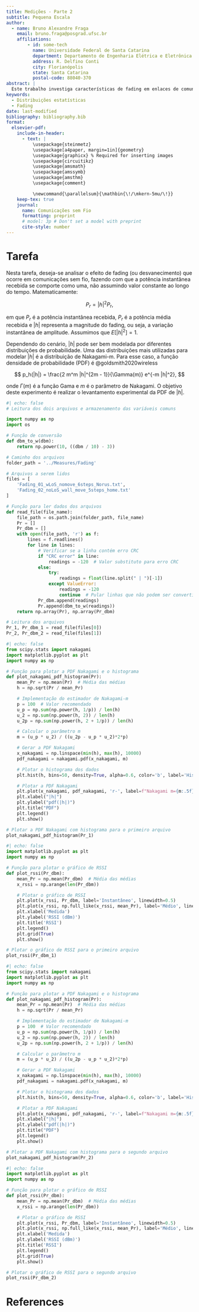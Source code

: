 ```yaml
---
title: Medições - Parte 2
subtitle: Pequena Escala
author:
  - name: Bruno Alexandre Fraga
    email: bruno.fraga@posgrad.ufsc.br
    affiliations: 
        - id: some-tech
          name: Universidade Federal de Santa Catarina
          department: Departamento de Engenharia Elétrica e Eletrônica
          address: R. Delfino Conti
          city: Florianópolis
          state: Santa Catarina
          postal-code: 88040-370
abstract: |
  Este trabalho investiga características de fading em enlaces de comunicação sem fio, por meio da análise de medidas de RSSI em diferentes cenários. Foram coletadas uma grande quantidade de amostras de RSSI em um ambiente com linha de visada estática e em um ambiente sem linha de visada com movimentação moderada. A partir dos dados, determinou-se o parâmetro m de Nakagami que melhor ajusta as distribuições de fading, permitindo identificar os modelos mais adequados para cada cenário. O estudo aborda a aplicação prática das distribuições de fading e sua relevância para o entendimento e otimização de enlaces sem fio.
keywords: 
  - Distribuições estatísticas
  - Fading
date: last-modified
bibliography: bibliography.bib
format:
  elsevier-pdf:
    include-in-header:
      - text: |
          \usepackage{steinmetz}
          \usepackage[a4paper, margin=1in]{geometry}
          \usepackage{graphicx} % Required for inserting images
          \usepackage{circuitikz}
          \usepackage{amsmath}
          \usepackage{amssymb}
          \usepackage{amsthm}
          \usepackage{comment}

          \newcommand{\parallelsum}{\mathbin{\!/\mkern-5mu/\!}}
    keep-tex: true
    journal:
      name: Comunicações sem Fio
      formatting: preprint
      # model: 3p # Don't set a model with preprint
      cite-style: number
---
```


# Tarefa

Nesta tarefa, deseja-se analisar o efeito de fading (ou desvanecimento) que ocorre em comunicações sem fio, fazendo com que a potência instantânea recebida se comporte como uma, não assumindo valor constante ao longo do tempo. Matematicamente:

$$
P_r = |h|^2 P_r,
$$

em que $P_r$ é a potência instantânea recebida, $P_r$ é a potência média recebida e $|h|$ representa a magnitude do fading, ou seja, a variação instantânea de amplitude. Assumimos que $E[|h|^2] = 1$.

Dependendo do cenário, $|h|$ pode ser bem modelada por diferentes distribuições de probabilidade. Uma das distribuições mais utilizadas para modelar $|h|$ é a distribuição de Nakagami-m. Para esse caso, a função densidade de probabilidade (PDF) é @goldsmith2020wireless

$$
p_h(|h|) = \frac{2 m^m |h|^{2m - 1}}{\Gamma(m)} e^{-m |h|^2},
$$

onde $\Gamma(m)$ é a função Gama e $m$ é o parâmetro de Nakagami. O objetivo deste experimento é realizar o levantamento experimental da PDF de $|h|$.


```python
#| echo: false
# Leitura dos dois arquivos e armazenamento das variáveis comuns

import numpy as np
import os

# Função de conversão
def dbm_to_w(dbm):
    return np.power(10, ((dbm / 10) - 3))

# Caminho dos arquivos
folder_path = '../Measures/Fading'

# Arquivos a serem lidos
files = [
    'Fading_01_wLoS_nomove_6steps_Norus.txt',
    'Fading_02_noLoS_wall_move_5steps_home.txt'
]

# Função para ler dados dos arquivos
def read_file(file_name):
    file_path = os.path.join(folder_path, file_name)
    Pr = []
    Pr_dbm = []
    with open(file_path, 'r') as f:
        lines = f.readlines()
        for line in lines:
            # Verificar se a linha contém erro CRC
            if "CRC error" in line:
                readings = -120  # Valor substituto para erro CRC
            else:
                try:
                    readings = float(line.split(" | ")[-1])
                except ValueError:
                    readings = -120
                    continue  # Pular linhas que não podem ser convertidas
            Pr_dbm.append(readings)
            Pr.append(dbm_to_w(readings))
    return np.array(Pr), np.array(Pr_dbm)

# Leitura dos arquivos
Pr_1, Pr_dbm_1 = read_file(files[0])
Pr_2, Pr_dbm_2 = read_file(files[1])

```

```python
#| echo: false
from scipy.stats import nakagami
import matplotlib.pyplot as plt
import numpy as np

# Função para plotar a PDF Nakagami e o histograma
def plot_nakagami_pdf_histogram(Pr):
    mean_Pr = np.mean(Pr)  # Média das médias
    h = np.sqrt(Pr / mean_Pr)

    # Implementação do estimador de Nakagami-m
    p = 100  # Valor recomendado
    u_p = np.sum(np.power(h, 1/p)) / len(h)
    u_2 = np.sum(np.power(h, 2)) / len(h)
    u_2p = np.sum(np.power(h, 2 + 1/p)) / len(h)

    # Calcular o parâmetro m
    m = (u_p * u_2) / ((u_2p - u_p * u_2)*2*p)

    # Gerar a PDF Nakagami
    x_nakagami = np.linspace(min(h), max(h), 10000)
    pdf_nakagami = nakagami.pdf(x_nakagami, m)

    # Plotar o histograma dos dados
    plt.hist(h, bins=50, density=True, alpha=0.6, color='b', label='Histograma de |h|')

    # Plotar a PDF Nakagami
    plt.plot(x_nakagami, pdf_nakagami, 'r-', label=f"Nakagami m={m:.5f}")
    plt.xlabel("|h|")
    plt.ylabel("pdf(|h|)")
    plt.title("PDF")
    plt.legend()
    plt.show()

# Plotar a PDF Nakagami com histograma para o primeiro arquivo
plot_nakagami_pdf_histogram(Pr_1)


```

```python
#| echo: false
import matplotlib.pyplot as plt
import numpy as np

# Função para plotar o gráfico de RSSI
def plot_rssi(Pr_dbm):
    mean_Pr = np.mean(Pr_dbm)  # Média das médias
    x_rssi = np.arange(len(Pr_dbm))

    # Plotar o gráfico de RSSI
    plt.plot(x_rssi, Pr_dbm, label='Instantâneo', linewidth=0.5)
    plt.plot(x_rssi, np.full_like(x_rssi, mean_Pr), label='Médio', linewidth=2)
    plt.xlabel('Medida')
    plt.ylabel('RSSI (dBm)')
    plt.title('RSSI')
    plt.legend()
    plt.grid(True)
    plt.show()

# Plotar o gráfico de RSSI para o primeiro arquivo
plot_rssi(Pr_dbm_1)

```

```python
#| echo: false
from scipy.stats import nakagami
import matplotlib.pyplot as plt
import numpy as np

# Função para plotar a PDF Nakagami e o histograma
def plot_nakagami_pdf_histogram(Pr):
    mean_Pr = np.mean(Pr)  # Média das médias
    h = np.sqrt(Pr / mean_Pr)

    # Implementação do estimador de Nakagami-m
    p = 100  # Valor recomendado
    u_p = np.sum(np.power(h, 1/p)) / len(h)
    u_2 = np.sum(np.power(h, 2)) / len(h)
    u_2p = np.sum(np.power(h, 2 + 1/p)) / len(h)

    # Calcular o parâmetro m
    m = (u_p * u_2) / ((u_2p - u_p * u_2)*2*p)

    # Gerar a PDF Nakagami
    x_nakagami = np.linspace(min(h), max(h), 10000)
    pdf_nakagami = nakagami.pdf(x_nakagami, m)

    # Plotar o histograma dos dados
    plt.hist(h, bins=50, density=True, alpha=0.6, color='b', label='Histograma de |h|')

    # Plotar a PDF Nakagami
    plt.plot(x_nakagami, pdf_nakagami, 'r-', label=f"Nakagami m={m:.5f}")
    plt.xlabel("|h|")
    plt.ylabel("pdf(|h|)")
    plt.title("PDF")
    plt.legend()
    plt.show()

# Plotar a PDF Nakagami com histograma para o segundo arquivo
plot_nakagami_pdf_histogram(Pr_2)


```

```python
#| echo: false
import matplotlib.pyplot as plt
import numpy as np

# Função para plotar o gráfico de RSSI
def plot_rssi(Pr_dbm):
    mean_Pr = np.mean(Pr_dbm)  # Média das médias
    x_rssi = np.arange(len(Pr_dbm))

    # Plotar o gráfico de RSSI
    plt.plot(x_rssi, Pr_dbm, label='Instantâneo', linewidth=0.5)
    plt.plot(x_rssi, np.full_like(x_rssi, mean_Pr), label='Médio', linewidth=2)
    plt.xlabel('Medida')
    plt.ylabel('RSSI (dBm)')
    plt.title('RSSI')
    plt.legend()
    plt.grid(True)
    plt.show()

# Plotar o gráfico de RSSI para o segundo arquivo
plot_rssi(Pr_dbm_2)

```






























# References {-}
